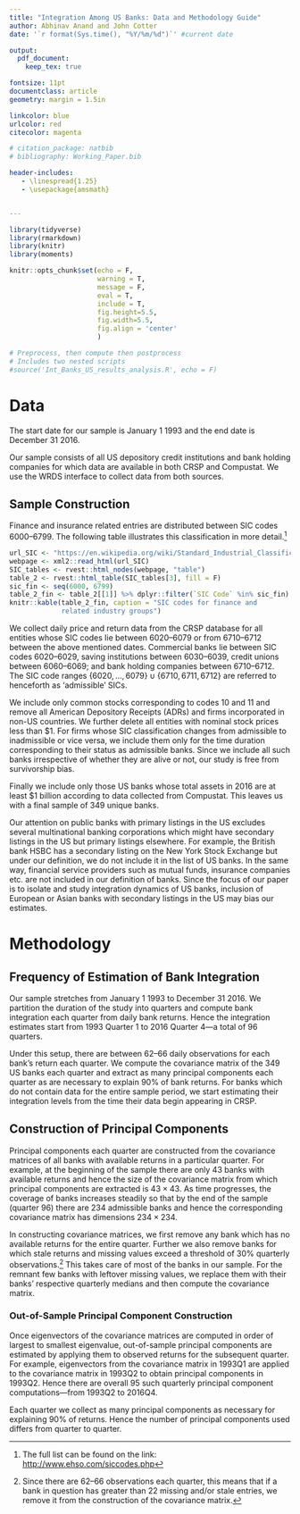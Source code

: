```yaml
---
title: "Integration Among US Banks: Data and Methodology Guide"
author: Abhinav Anand and John Cotter
date: '`r format(Sys.time(), "%Y/%m/%d")`' #current date

output:
  pdf_document:
    keep_tex: true

fontsize: 11pt
documentclass: article
geometry: margin = 1.5in

linkcolor: blue
urlcolor: red
citecolor: magenta

# citation_package: natbib
# bibliography: Working_Paper.bib

header-includes:
   - \linespread{1.25}
   - \usepackage{amsmath}


---
```



```r

library(tidyverse)
library(rmarkdown)
library(knitr)
library(moments) 

knitr::opts_chunk$set(echo = F, 
                      warning = T, 
                      message = F, 
                      eval = T, 
                      include = T,
                      fig.height=5.5, 
                      fig.width=5.5,
                      fig.align = 'center'
                      )

# Preprocess, then compute then postprocess
# Includes two nested scripts 
#source('Int_Banks_US_results_analysis.R', echo = F)


```

# Data

The start date for our sample is January 1 1993 and the end date is December 31 2016. 

Our sample consists of all US depository credit institutions and bank holding companies for which data are available in both CRSP and Compustat. We use the WRDS interface to collect data from both sources.


## Sample Construction

Finance and insurance related entries are distributed between SIC codes 6000--6799. The following table illustrates this classification in more detail.[^Full_SIC]

[^Full_SIC]: The full list can be found on the link: <http://www.ehso.com/siccodes.php>

```r
url_SIC <- "https://en.wikipedia.org/wiki/Standard_Industrial_Classification"
webpage <- xml2::read_html(url_SIC)
SIC_tables <- rvest::html_nodes(webpage, "table")
table_2 <- rvest::html_table(SIC_tables[3], fill = F)
sic_fin <- seq(6000, 6799)
table_2_fin <- table_2[[1]] %>% dplyr::filter(`SIC Code` %in% sic_fin)
knitr::kable(table_2_fin, caption = "SIC codes for finance and 
             related industry groups")
```

We collect daily price and return data from the CRSP database for all entities whose SIC codes lie between 6020--6079 or from 6710--6712 between the above mentioned dates. Commercial banks lie between SIC codes 6020--6029, saving institutions between 6030--6039, credit unions between 6060--6069; and bank holding companies between 6710--6712. The SIC code ranges $\{6020,\hdots,6079\}\cup \{6710, 6711, 6712\}$ are referred to henceforth as 'admissible' SICs.

We include only common stocks corresponding to codes 10 and 11 and remove all American Depository Receipts (ADRs) and firms incorporated in non-US countries. We further delete all entities with nominal stock prices less than $1. For firms whose SIC classification changes from admissible to inadmissible or vice versa, we include them only for the time duration corresponding to their status as admissible banks. Since we include all such banks irrespective of whether they are alive or not, our study is free from survivorship bias.

Finally we include only those US banks whose total assets in 2016 are at least $1 billion according to data collected from Compustat. This leaves us with a final sample of 349 unique banks.

Our attention on public banks with primary listings in the US excludes several multinational banking corporations which might have secondary listings in the US but primary listings elsewhere. For example, the British bank HSBC has a secondary listing on the New York Stock Exchange but under our definition, we do not include it in the list of US banks. In the same way, financial service providers such as mutual funds, insurance companies etc. are not included in our definition of banks. Since the focus of our paper is to isolate and study integration dynamics of US banks, inclusion of European or Asian banks with secondary listings in the US may bias our estimates.

# Methodology

## Frequency of Estimation of Bank Integration

Our sample stretches from January 1 1993 to December 31 2016. We partition the duration of the study into quarters and compute bank integration each quarter from daily bank returns. Hence the integration estimates start from 1993 Quarter 1 to 2016 Quarter 4---a total of 96 quarters. 

Under this setup, there are between 62--66 daily observations for each bank’s return each quarter. We compute the covariance matrix of the 349 US banks each quarter and extract as many principal components each quarter as are necessary to explain 90% of bank returns. For banks which do not contain data for the entire sample period, we start estimating their integration levels from the time their data begin appearing in CRSP.

## Construction of Principal Components

Principal components each quarter are constructed from the covariance matrices of all banks with available returns in a particular quarter. For example, at the beginning of the sample there are only 43 banks with available returns and hence the size of the covariance matrix from which principal components are extracted is $43\times 43$. As time progresses, the coverage of banks increases steadily so that by the end of the sample (quarter 96) there are 234 admissible banks and hence the corresponding covariance matrix has dimensions $234\times 234$. 

In constructing covariance matrices, we first remove any bank which has no available returns for the entire quarter. Further we also remove banks for which stale returns and missing values exceed a threshold of 30% quarterly observations.[^Stale_Missing] This takes care of most of the banks in our sample. For the remnant few banks with leftover missing values, we replace them with their banks' respective quarterly medians and then compute the covariance matrix. 

[^Stale_Missing]: Since there are 62--66 observations each quarter, this means that if a bank in question has greater than 22 missing and/or stale entries, we remove it from the construction of the covariance matrix. 

### Out-of-Sample Principal Component Construction

Once eigenvectors of the covariance matrices are computed in order of largest to smallest eigenvalue, out-of-sample principal components are estimated by applying them to observed returns for the subsequent quarter. For example, eigenvectors from the covariance matrix in 1993Q1 are applied to the covariance matrix in 1993Q2 to obtain principal components in 1993Q2. Hence there are overall 95 such quarterly principal component computations---from 1993Q2 to 2016Q4.

Each quarter we collect as many principal components as necessary for explaining 90% of returns. Hence the number of principal components used differs from quarter to quarter.